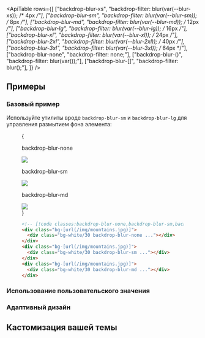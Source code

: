 

<ApiTable
  rows={[
    ["backdrop-blur-xs", "backdrop-filter: blur(var(--blur-xs)); /* 4px */"],
    ["backdrop-blur-sm", "backdrop-filter: blur(var(--blur-sm)); /* 8px */"],
    ["backdrop-blur-md", "backdrop-filter: blur(var(--blur-md)); /* 12px */"],
    ["backdrop-blur-lg", "backdrop-filter: blur(var(--blur-lg)); /* 16px */"],
    ["backdrop-blur-xl", "backdrop-filter: blur(var(--blur-xl)); /* 24px */"],
    ["backdrop-blur-2xl", "backdrop-filter: blur(var(--blur-2xl)); /* 40px */"],
    ["backdrop-blur-3xl", "backdrop-filter: blur(var(--blur-3xl)); /* 64px */"],
    ["backdrop-blur-none", "backdrop-filter: none;"],
    ["backdrop-blur-(<custom-property>)", "backdrop-filter: blur(var(<custom-property>));"],
    ["backdrop-blur-[<value>]", "backdrop-filter: blur(<value>);"],
  ]}
/>

## Примеры

### Базовый пример

Используйте утилиты вроде `backdrop-blur-sm` и `backdrop-blur-lg` для управления размытием фона элемента:

<Figure>

<Example padding={false}>
  {
    <div className="flex scroll-p-8 justify-start overflow-scroll sm:block sm:overflow-visible">
      <div className="flex shrink-0 items-center justify-around gap-6 p-8 font-mono font-bold sm:gap-4">
        <div className="flex shrink-0 flex-col items-center">
          <p className="mb-3 text-center font-mono text-xs font-medium text-gray-500 dark:text-gray-400">
            backdrop-blur-none
          </p>
          <div className="relative">
            <div className="absolute inset-6 size-20 bg-white/30 backdrop-blur-none"></div>
            <img
              className="size-32 rounded-lg object-cover"
              src="https://images.unsplash.com/photo-1554629947-334ff61d85dc?ixid=MnwxMjA3fDB8MHxwaG90by1wYWdlfHx8fGVufDB8fHx8&ixlib=rb-1.2.1&auto=format&fit=crop&w=1000&h=1000&q=90"
            />
            <div className="absolute inset-0 rounded-lg ring-1 ring-black/10 ring-inset"></div>
          </div>
        </div>
        <div className="flex shrink-0 flex-col items-center">
          <p className="mb-3 text-center font-mono text-xs font-medium text-gray-500 dark:text-gray-400">
            backdrop-blur-sm
          </p>
          <div className="relative">
            <div className="absolute inset-6 size-20 bg-white/30 backdrop-blur-sm"></div>
            <img
              className="size-32 rounded-lg object-cover"
              src="https://images.unsplash.com/photo-1554629947-334ff61d85dc?ixid=MnwxMjA3fDB8MHxwaG90by1wYWdlfHx8fGVufDB8fHx8&ixlib=rb-1.2.1&auto=format&fit=crop&w=1000&h=1000&q=90"
            />
            <div className="absolute inset-0 rounded-lg ring-1 ring-black/10 ring-inset"></div>
          </div>
        </div>
        <div className="flex shrink-0 flex-col items-center">
          <p className="mb-3 text-center font-mono text-xs font-medium text-gray-500 dark:text-gray-400">
            backdrop-blur-md
          </p>
          <div className="relative">
            <div className="absolute inset-6 size-20 bg-white/30 backdrop-blur-md"></div>
            <img
              className="size-32 rounded-lg object-cover"
              src="https://images.unsplash.com/photo-1554629947-334ff61d85dc?ixid=MnwxMjA3fDB8MHxwaG90by1wYWdlfHx8fGVufDB8fHx8&ixlib=rb-1.2.1&auto=format&fit=crop&w=1000&h=1000&q=90"
            />
            <div className="absolute inset-0 rounded-lg ring-1 ring-black/10 ring-inset"></div>
          </div>
        </div>
      </div>
    </div>
  }
</Example>

```html
<!-- [!code classes:backdrop-blur-none,backdrop-blur-sm,backdrop-blur-md] -->
<div class="bg-[url(/img/mountains.jpg)]">
  <div class="bg-white/30 backdrop-blur-none ..."></div>
</div>
<div class="bg-[url(/img/mountains.jpg)]">
  <div class="bg-white/30 backdrop-blur-sm ..."></div>
</div>
<div class="bg-[url(/img/mountains.jpg)]">
  <div class="bg-white/30 backdrop-blur-md ..."></div>
</div>
```

</Figure>

### Использование пользовательского значения

<UsingACustomValue utility="backdrop-blur" value="2px" name="backdrop blur" />

### Адаптивный дизайн

<ResponsiveDesign
  property="backdrop-filter: blur()"
  defaultClass="backdrop-blur-none"
  featuredClass="backdrop-blur-lg"
/>

## Кастомизация вашей темы

<CustomizingYourTheme utility="backdrop-blur" themeKey="blur" name="backdrop blur" customName="2xs" customValue="2px" />
